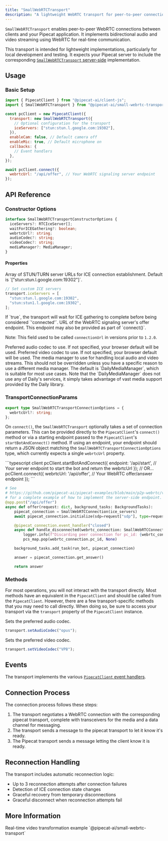 ```yaml
---
title: "SmallWebRTCTransport"
description: "A lightweight WebRTC transport for peer-to-peer connections with Pipecat"
---
```


`SmallWebRTCTransport` enables peer-to-peer WebRTC connections between clients and your Pipecat application. It implements bidirectional audio and video streaming using WebRTC for real-time communication.

This transport is intended for lightweight implementations, particularly for local development and testing. It expects your Pipecat server to include the corresponding [`SmallWebRTCTransport` server-side](/server/services/transport/small-webrtc) implementation.

## Usage

### Basic Setup

```javascript
import { PipecatClient } from "@pipecat-ai/client-js";
import { SmallWebRTCTransport } from "@pipecat-ai/small-webrtc-transport";

const pcClient = new PipecatClient({
  transport: new SmallWebRTCTransport({
    // Optional configuration for the transport
    iceServers: ["stun:stun.l.google.com:19302"],
  }),
  enableCam: false, // Default camera off
  enableMic: true, // Default microphone on
  callbacks: {
    // Event handlers
  },
});

await pcClient.connect({
  webrtcUrl: "/api/offer", // Your WebRTC signaling server endpoint
});
```

## API Reference

### Constructor Options

```typescript
interface SmallWebRTCTransportConstructorOptions {
  iceServers?: RTCIceServer[];
  waitForICEGathering?: boolean;
  webrtcUrl?: string;
  audioCodec?: string;
  videoCodec?: string;
  mediaManager?: MediaManager;
}
```

#### Properties

<ParamField name="iceServers" type="string[]">
  Array of STUN/TURN server URLs for ICE connection establishment. Default is `["stun:stun.l.google.com:19302"]`.

```javascript
// Set custom ICE servers
transport.iceServers = [
  "stun:stun.l.google.com:19302",
  "stun:stun1.l.google.com:19302",
];
```

</ParamField>

<ParamField name="waitForICEGathering" type="boolean" default="false">
  If `true`, the transport will wait for ICE gathering to complete before being
  considered `'connected'`.
</ParamField>

<ParamField name="webrtcUrl" type="string">
  URL of the WebRTC signaling server's offer endpoint. This endpoint may also be provided as part of `connect()`.

  Note: This field used to be called `connectionUrl` in versions prior to
  `1.2.0`.
</ParamField>

<ParamField name="audioCodec" type="string">
  Preferred audio codec to use. If not specified, your browser default will be
  used.
</ParamField>

<ParamField name="videoCodec" type="string">
  Preferred video codec to use. If not specified, your browser default will be
  used.
</ParamField>

<ParamField name="mediaManager" type="MediaManager" default="DailyMediaManager">
  The media manager to use for handling local audio and video streams. This should not be overridden unless you have a specific reason to use a different media manager. The default is `DailyMediaManager`, which is suitable for most use cases. Note that the `DailyMediaManager` does not use any of Daily's services, it simply takes advantage of vast media support provided by the Daily library.
</ParamField>

### TransportConnectionParams

```typescript
export type SmallWebRTCTransportConnectionOptions = {
  webrtcUrl?: string;
};
```

On `connect()`, the `SmallWebRTCTransport` optionally takes a set of connection parameters. This can be provided directly to the `PipecatClient`'s `connect()` method or via a starting endpoint passed to the `PipecatClient`'s `startBotAndConnect()` method. If using an endpoint, your endpoint should return a JSON object matching the `SmallWebRTCTransportConnectionOptions` type, which currently expects a single `webrtcUrl` property.

<CodeGroup>
```typescript client
pcClient.startBotAndConnect({
  endpoint: '/api/start', // Your server endpoint to start the bot and return the webrtcUrl
});
// OR...
pcClient.connect({
  webrtcUrl: '/api/offer', // Your WebRTC offer/answer endpoint
});
```

```python server
# See
# https://github.com/pipecat-ai/pipecat-examples/blob/main/p2p-webrtc/video-transform/server/server.py
# for a complete example of how to implement the server-side endpoint.
@app.post("/api/offer")
async def offer(request: dict, background_tasks: BackgroundTasks):
    pipecat_connection = SmallWebRTCConnection(ice_servers)
    await pipecat_connection.initialize(sdp=request["sdp"], type=request["type"])

    @pipecat_connection.event_handler("closed")
    async def handle_disconnected(webrtc_connection: SmallWebRTCConnection):
        logger.info(f"Discarding peer connection for pc_id: {webrtc_connection.pc_id}")
        pcs_map.pop(webrtc_connection.pc_id, None)

    background_tasks.add_task(run_bot, pipecat_connection)

    answer = pipecat_connection.get_answer()

    return answer
```

</CodeGroup>

### Methods

For most operations, you will not interact with the transport directly. Most methods have an equivalent in the `PipecatClient` and should be called from the `PipecatClient`. However, there are a few transport-specific methods that you may need to call directly. When doing so, be sure to access your transport via the `transport` property of the `PipecatClient` instance.

<ResponseField name="setAudioCodec" type="method">
  Sets the preferred audio codec.

```javascript
transport.setAudioCodec("opus");
```

</ResponseField>

<ResponseField name="setVideoCodec" type="method">
  Sets the preferred video codec.

```javascript
transport.setVideoCodec("VP8");
```

</ResponseField>

## Events

The transport implements the various [`PipecatClient` event handlers](https://docs.pipecat.ai/client/js/api-reference/callbacks).

## Connection Process

The connection process follows these steps:

1. The transport negotiates a WebRTC connection with the corresponding pipecat transport, complete with transceivers for the media and a data channel for messaging.
2. The transport sends a message to the pipecat transport to let it know it's ready.
3. The Pipecat transport sends a message letting the client know it is ready.

## Reconnection Handling

The transport includes automatic reconnection logic:

- Up to 3 reconnection attempts after connection failures
- Detection of ICE connection state changes
- Graceful recovery from temporary disconnections
- Graceful disconnect when reconnection attempts fail

## More Information

<CardGroup cols={2}>
  <Card
    horizontal
    title="Video Transform Demo"
    icon="video"
    href="https://github.com/pipecat-ai/pipecat-examples/tree/main/p2p-webrtc/video-transform"
  >
    Real-time video transformation example
  </Card>
  <Card
    horizontal
    title="Package"
    icon="browser"
    href="https://www.npmjs.com/package/@pipecat-ai/small-webrtc-transport"
  >
    `@pipecat-ai/small-webrtc-transport`
  </Card>
</CardGroup>
